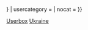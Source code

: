 {{userbox
| border-c = 
| id       = {{{3|[[File:Outline of Ukraine.svg|50px]]}}}
| id-c     = 
| id-s     = 
| info     = {{{4|這個用戶是'''[[Wikipedia:烏克蘭專題|烏克蘭專題]]'''的成员。}}}
| info-c   = {{{2|yellow}}}
| info-fc  = {{{8|{{{info-fc|Black}}}}}}
| usercategory  = 
| nocat = {{{nocat|}}}
}}<noinclude>
[[Category:烏克蘭專題|Userbox]]
[[Category:專題用戶標誌模板|Ukraine]]
</noinclude>